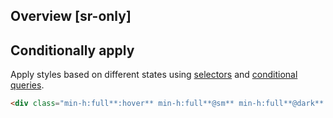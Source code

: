## Overview [sr-only]
<Overview/>

## Conditionally apply
Apply styles based on different states using [selectors](/docs/state-selectors) and [conditional queries](/docs/conditional-queries).
```html
<div class="min-h:full**:hover** min-h:full**@sm** min-h:full**@dark** min-h:full**@print**">…</div>
```

